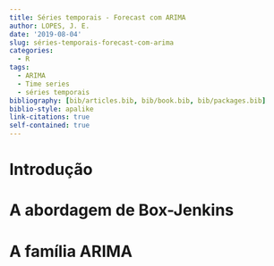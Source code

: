 ```yaml
---
title: Séries temporais - Forecast com ARIMA
author: LOPES, J. E.
date: '2019-08-04'
slug: séries-temporais-forecast-com-arima
categories:
  - R
tags:
  - ARIMA
  - Time series
  - séries temporais
bibliography: [bib/articles.bib, bib/book.bib, bib/packages.bib]
biblio-style: apalike
link-citations: true
self-contained: true
---
```


# Introdução

# A abordagem de Box-Jenkins

# A família ARIMA


